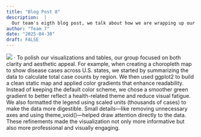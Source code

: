 ```yaml
---
title: "Blog Post 8"
description:  |
  Our team's eigth blog post, we talk about how we are wrapping up our project.
author: "Team 7"
date: "2025-04-30"
draft: FALSE
---
```




![](../../images/visualization_map.png)
· To polish our visualizations and tables, our group focused on both clarity and aesthetic appeal. For example, when creating a choropleth map to show disease cases across U.S. states, we started by summarizing the data to calculate total case counts by region. We then used ggplot2 to build a clean static map and applied color gradients that enhance readability. Instead of keeping the default color scheme, we chose a smoother green gradient to better reflect a health-related theme and reduce visual fatigue. We also formatted the legend using scaled units (thousands of cases) to make the data more digestible. Small details—like removing unnecessary axes and using theme_void()—helped draw attention directly to the data. These refinements made the visualization not only more informative but also more professional and visually engaging.